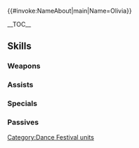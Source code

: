 {{#invoke:NameAbout|main|Name=Olivia}}{{HeroPage Tabs|{{PAGENAME}}}}
{{Hero Infobox
|Name= Olivia
|Title= Festival Dancer
|GrowthModifier= None
|WeaponType= Colorless Dagger
|MoveType= Infantry
|Origin= Fire Emblem Awakening
|Gender= Female
|actorEN=Karen Strassman
|actorJP=松嵜麗
|artist=チーコ
|releaseDate = September 29, 2017
|TagID=舞踏祭オリヴィエ
|InternalID=175
|Properties=refresher,special,tiara,specRate_202202
|cv1=10
|cv2=300400
|description=A dancer who brings a smile to people's faces. She had appeared at a performing arts festival in Ylisse. Appears in Fire Emblem Awakening.
}}

__TOC__

{{Stats Page|Hero={{BASEPAGENAME}}
|Lv1HP=15|Lv1ATK=6|Lv1SPD=8|Lv1DEF=3|Lv1RES=4
|GRHP=45|GRATK=50|GRSPD=60|GRDEF=30|GRRES=55
}}

== Skills ==
===Weapons===
{{Weapons Table
|weapon1=Iron Dagger
|weapon1Default=1
|weapon1Unlock=1
|weapon2=Steel Dagger
|weapon2Default=3
|weapon2Unlock=2
|weapon3=Dancer's Fan
|weapon3Default=4
|weapon3Unlock=3
|weapon4=Dancer's Fan+
|weapon4Default=5
|weapon4Unlock=5
}}

===Assists===
{{Assists Table
|assist1=Dance
|assist1Default=4
|assist1Unlock=3
}}

===Specials===
{{Specials Table
}}

===Passives===
{{Passives Table
|passiveA1=Distant Def 1
|passiveA2=Distant Def 2
|passiveA3=Distant Def 3
|passiveA1Unlock=1
|passiveA2Unlock=2
|passiveA3Unlock=4
|passiveB1=Blaze Dance 1
|passiveB2=Blaze Dance 2
|passiveB3=Blaze Dance 3
|passiveB1Unlock=3
|passiveB2Unlock=4
|passiveB3Unlock=5
}}

{{Heroes Navbox}}
[[Category:Dance Festival units]]